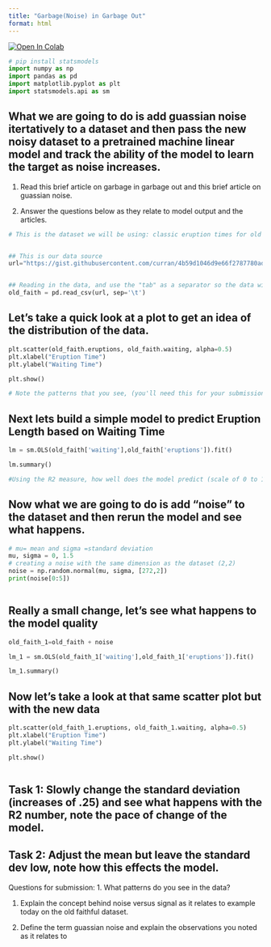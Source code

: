 ```yaml
---
title: "Garbage(Noise) in Garbage Out"
format: html
---
```



[![Open In Colab](https://colab.research.google.com/assets/colab-badge.svg)](https://colab.research.google.com/github/UVADS/DS1001/blob/master/ddsbook/ex_boost_machine_example.ipynb) 




```python
# pip install statsmodels
import numpy as np
import pandas as pd
import matplotlib.pyplot as plt 
import statsmodels.api as sm

```

## What we are going to do is add guassian noise itertatively to a dataset and then pass the new noisy dataset to a pretrained machine linear model and track the ability of the model to learn the target as noise increases. 

1. Read this brief article on garbage in garbage out and this brief article on guassian noise. 

2. Answer the questions below as they relate to model output and the articles. 


```python
# This is the dataset we will be using: classic eruption times for old faithful. Take a look at the documentation here: https://www.rdocumentation.org/packages/datasets/versions/3.6.2/topics/faithful


## This is our data source
url="https://gist.githubusercontent.com/curran/4b59d1046d9e66f2787780ad51a1cd87/raw/9ec906b78a98cf300947a37b56cfe70d01183200/data.tsv"


## Reading in the data, and use the "tab" as a separator so the data will be loaded in correctly.  pd stands for pandas and "pd.read_csv" is the function we are using to read in the data from the url.
old_faith = pd.read_csv(url, sep='\t')

```

## Let's take a quick look at a plot to get an idea of the distribution of the data. 

```python

plt.scatter(old_faith.eruptions, old_faith.waiting, alpha=0.5)
plt.xlabel("Eruption Time")
plt.ylabel("Waiting Time")

plt.show()

# Note the patterns that you see, (you'll need this for your submission) 
```

## Next lets build a simple model to predict Eruption Length based on Waiting Time 

```python
lm = sm.OLS(old_faith['waiting'],old_faith['eruptions']).fit()

lm.summary()

#Using the R2 measure, how well does the model predict (scale of 0 to 1, where 1 is perfect, again needed for your submission)
```


## Now what we are going to do is add "noise" to the dataset and then rerun the model and see what happens.
```python
# mu= mean and sigma =standard deviation
mu, sigma = 0, 1.5 
# creating a noise with the same dimension as the dataset (2,2) 
noise = np.random.normal(mu, sigma, [272,2]) 
print(noise[0:5])



```

## Really a small change, let's see what happens to the model quality
```python
old_faith_1=old_faith + noise

lm_1 = sm.OLS(old_faith_1['waiting'],old_faith_1['eruptions']).fit()

lm_1.summary()

```

## Now let's take a look at that same scatter plot but with the new data
```python
plt.scatter(old_faith_1.eruptions, old_faith_1.waiting, alpha=0.5)
plt.xlabel("Eruption Time")
plt.ylabel("Waiting Time")

plt.show()



```

## Task 1: Slowly change the standard deviation (increases of .25) and see what happens with the R2 number, note the pace of change of the model.  

## Task 2: Adjust the mean but leave the standard dev low, note how this effects the model.  

Questions for submission: 
1. What patterns do you see in the data?

1. Explain the concept behind noise versus signal as it relates to example today on the old faithful dataset.  

2. Define the term guassian noise and explain the observations you noted as it relates to 

